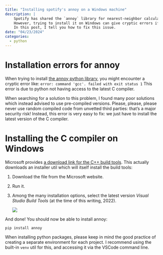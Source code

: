 ```yaml
---
title: "Installing spotify's annoy on a Windows machine"
description: |
    Spotify has shared the `annoy` library for nearest-neighbor calculations.
    However, trying to install it on Windows can give cryptic errors if python does not have access to the latest C compiler.
    In this post, I tell you how to fix this issue.
date: "04/23/2024"
categories:
  - python
---
```


# Installation errors for annoy

When trying to install [the annoy python library](https://pypi.org/project/annoy/), you might encounter a cryptic error like: `error: command 'gcc'. failed with exit status 1`
This error is due to python not having access to the latest C compiler.

When searching for a solution to this problem, I found many poor solutions which instead advised to use pre-compiled versions. Please, please, please never use random compiled code from unvetted third parties: that's a major security risk!
Instead, this error is very easy to fix: we just have to install the latest version of the C compiler.

# Installing the C compiler on Windows

Microsoft provides [a download link for the C++ build tools](https://visualstudio.microsoft.com/visual-cpp-build-tools/).
This actually downloads an installer util which will itself install the build tools:

1. Download the file from the Microsoft website.
1. Run it.
1. Among the many installation options, select the latest version *Visual Studio Build Tools* (at the time of this writing, 2022).

    ![](visual_studio_build_tools.png)

And done! You should now be able to install annoy:

```
pip install annoy
```

When installing python packages, please keep in mind the good practice of creating a separate environment for each project.
I recommend using the built-in `venv` util for this, and accessing it via the VSCode command line.
